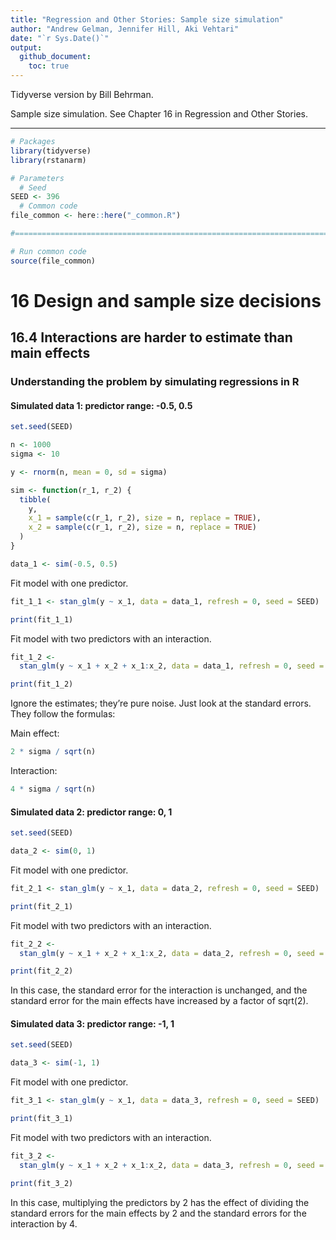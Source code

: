```yaml
---
title: "Regression and Other Stories: Sample size simulation"
author: "Andrew Gelman, Jennifer Hill, Aki Vehtari"
date: "`r Sys.Date()`"
output:
  github_document:
    toc: true
---
```

Tidyverse version by Bill Behrman.

Sample size simulation. See Chapter 16 in Regression and Other Stories.

-------------

```r
# Packages
library(tidyverse)
library(rstanarm)

# Parameters
  # Seed
SEED <- 396
  # Common code
file_common <- here::here("_common.R")

#===============================================================================

# Run common code
source(file_common)
```

# 16 Design and sample size decisions

## 16.4 Interactions are harder to estimate than main effects

### Understanding the problem by simulating regressions in R

#### Simulated data 1: predictor range: -0.5, 0.5

```r
set.seed(SEED)

n <- 1000
sigma <- 10

y <- rnorm(n, mean = 0, sd = sigma)

sim <- function(r_1, r_2) {
  tibble(
    y,
    x_1 = sample(c(r_1, r_2), size = n, replace = TRUE),
    x_2 = sample(c(r_1, r_2), size = n, replace = TRUE)
  )
}

data_1 <- sim(-0.5, 0.5)
```

Fit model with one predictor.

```r
fit_1_1 <- stan_glm(y ~ x_1, data = data_1, refresh = 0, seed = SEED)

print(fit_1_1)
```

Fit model with two predictors with an interaction.

```r
fit_1_2 <- 
  stan_glm(y ~ x_1 + x_2 + x_1:x_2, data = data_1, refresh = 0, seed = SEED)

print(fit_1_2)
```

Ignore the estimates; they're pure noise. Just look at the standard errors. They follow the formulas:

Main effect:

```r
2 * sigma / sqrt(n)
```

Interaction:

```r
4 * sigma / sqrt(n)
```

#### Simulated data 2: predictor range: 0, 1

```r
set.seed(SEED)

data_2 <- sim(0, 1)
```

Fit model with one predictor.

```r
fit_2_1 <- stan_glm(y ~ x_1, data = data_2, refresh = 0, seed = SEED)

print(fit_2_1)
```

Fit model with two predictors with an interaction.

```r
fit_2_2 <- 
  stan_glm(y ~ x_1 + x_2 + x_1:x_2, data = data_2, refresh = 0, seed = SEED)

print(fit_2_2)
```

In this case, the standard error for the interaction is unchanged, and the standard error for the main effects have increased by a factor of sqrt(2).

#### Simulated data 3: predictor range: -1, 1

```r
set.seed(SEED)

data_3 <- sim(-1, 1)
```

Fit model with one predictor.

```r
fit_3_1 <- stan_glm(y ~ x_1, data = data_3, refresh = 0, seed = SEED)

print(fit_3_1)
```

Fit model with two predictors with an interaction.

```r
fit_3_2 <- 
  stan_glm(y ~ x_1 + x_2 + x_1:x_2, data = data_3, refresh = 0, seed = SEED)

print(fit_3_2)
```

In this case, multiplying the predictors by 2 has the effect of dividing the standard errors for the main effects by 2 and the standard errors for the interaction by 4.

